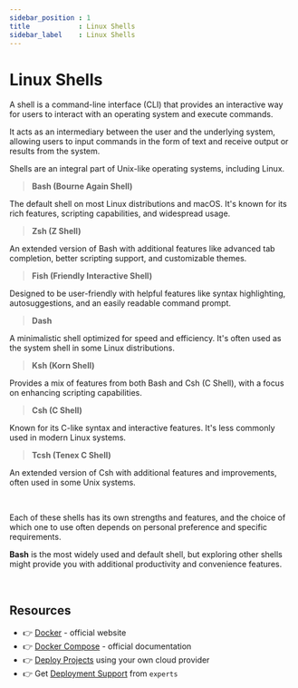 ```yaml
---
sidebar_position : 1
title            : Linux Shells
sidebar_label    : Linux Shells
---
```


# Linux Shells

A shell is a command-line interface (CLI) that provides an interactive way for users to interact with an operating system and execute commands.

It acts as an intermediary between the user and the underlying system, allowing users to input commands in the form of text and receive output or results from the system. 

Shells are an integral part of Unix-like operating systems, including Linux.


> **Bash (Bourne Again Shell)**

The default shell on most Linux distributions and macOS. It's known for its rich features, scripting capabilities, and widespread usage.

> **Zsh (Z Shell)**

An extended version of Bash with additional features like advanced tab completion, better scripting support, and customizable themes.

> **Fish (Friendly Interactive Shell)**

Designed to be user-friendly with helpful features like syntax highlighting, autosuggestions, and an easily readable command prompt.

> **Dash**

A minimalistic shell optimized for speed and efficiency. It's often used as the system shell in some Linux distributions.

> **Ksh (Korn Shell)**

Provides a mix of features from both Bash and Csh (C Shell), with a focus on enhancing scripting capabilities.

> **Csh (C Shell)**

Known for its C-like syntax and interactive features. It's less commonly used in modern Linux systems.

> **Tcsh (Tenex C Shell)**

An extended version of Csh with additional features and improvements, often used in some Unix systems.

<br />

Each of these shells has its own strengths and features, and the choice of which one to use often depends on personal preference and specific requirements. 

**Bash** is the most widely used and default shell, but exploring other shells might provide you with additional productivity and convenience features.

<br />

## Resources

- 👉 [Docker](https://www.docker.com/) - official website
- 👉 [Docker Compose](https://docs.docker.com/compose/) - official documentation
- 👉 [Deploy Projects](https://deploypro.dev/) using your own cloud provider
- 👉 Get [Deployment Support](https://deploypro.dev/support/) from `experts` 

